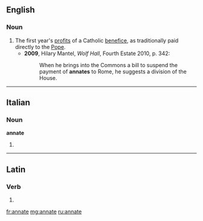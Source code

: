 ==English==
===Noun===
{{en-noun}}

# The first year's [[profit]]s of a Catholic [[benefice]], as traditionally paid directly to the [[Pope]].
#*'''2009''', Hilary Mantel, ''Wolf Hall'', Fourth Estate 2010, p. 342:
#*:When he brings into the Commons a bill to suspend the payment of '''annates''' to Rome, he suggests a division of the House.

----

==Italian==

===Noun===
'''annate''' {{f}}

# {{plural of|[[annata]]|lang=it}}

----

==Latin==

===Verb===
{{la-verb-form|annāte}}

# {{conjugation of|anno|annō|2|p|pres|act|imp|lang=la}}

[[fr:annate]]
[[mg:annate]]
[[ru:annate]]